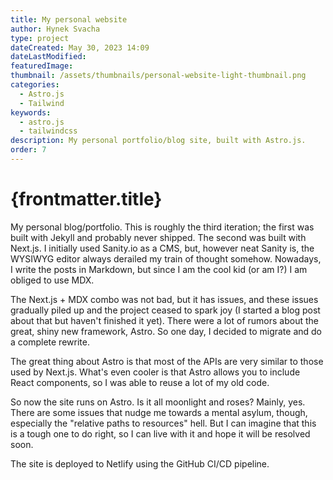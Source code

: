 ```yaml
---
title: My personal website
author: Hynek Svacha
type: project
dateCreated: May 30, 2023 14:09
dateLastModified:
featuredImage:
thumbnail: /assets/thumbnails/personal-website-light-thumbnail.png
categories:
  - Astro.js
  - Tailwind
keywords:
  - astro.js
  - tailwindcss
description: My personal portfolio/blog site, built with Astro.js.
order: 7
---
```


<MacBookMockup image={mock}/>

# {frontmatter.title}

<DevstackItem item="astro" label="Astro.js" />
<DevstackItem item="tailwindcss" label="Tailwind" />

My personal blog/portfolio. This is roughly the third iteration; the first was built with Jekyll and probably never shipped. The second was built with Next.js. I initially used Sanity.io as a CMS, but, however neat Sanity is, the WYSIWYG editor always derailed my train of thought somehow. Nowadays, I write the posts in Markdown, but since I am the cool kid (or am I?) I am obliged to use MDX.

The Next.js + MDX combo was not bad, but it has issues, and these issues gradually piled up and the project ceased to spark joy (I started a blog post about that but haven't finished it yet). There were a lot of rumors about the great, shiny new framework, Astro. So one day, I decided to migrate and do a complete rewrite.

The great thing about Astro is that most of the APIs are very similar to those used by Next.js. What's even cooler is that Astro allows you to include React components, so I was able to reuse a lot of my old code.

So now the site runs on Astro. Is it all moonlight and roses? Mainly, yes. There are some issues that nudge me towards a mental asylum, though, especially the "relative paths to resources" hell. But I can imagine that this is a tough one to do right, so I can live with it and hope it will be resolved soon.

The site is deployed to Netlify using the GitHub CI/CD pipeline.







